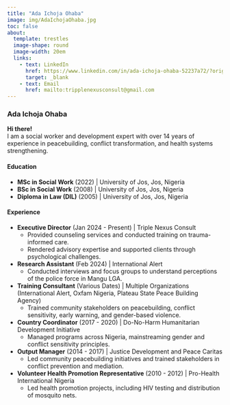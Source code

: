 ```yaml
---
title: "Ada Ichoja Ohaba"
image: img/AdaIchojaOhaba.jpg
toc: false
about: 
  template: trestles
  image-shape: round
  image-width: 20em
  links:
    - text: LinkedIn
      href: https://www.linkedin.com/in/ada-ichoja-ohaba-52237a72/?original_referer=https%3A%2F%2Fwww.google.com%2F
      target: _blank
    - text: Email
      href: mailto:tripplenexusconsult@gmail.com
---
```





### Ada Ichoja Ohaba

**Hi there!**  
I am a social worker and development expert with over 14 years of experience in peacebuilding, conflict transformation, and health systems strengthening.

#### Education
- **MSc in Social Work** (2022) | University of Jos, Jos, Nigeria
- **BSc in Social Work** (2008) | University of Jos, Jos, Nigeria
- **Diploma in Law (DIL)** (2005) | University of Jos, Jos, Nigeria

#### Experience
- **Executive Director** (Jan 2024 - Present) | Triple Nexus Consult
  - Provided counseling services and conducted training on trauma-informed care.
  - Rendered advisory expertise and supported clients through psychological challenges.

- **Research Assistant** (Feb 2024) | International Alert
  - Conducted interviews and focus groups to understand perceptions of the police force in Mangu LGA.

- **Training Consultant** (Various Dates) | Multiple Organizations (International Alert, Oxfam Nigeria, Plateau State Peace Building Agency)
  - Trained community stakeholders on peacebuilding, conflict sensitivity, early warning, and gender-based violence.

- **Country Coordinator** (2017 - 2020) | Do-No-Harm Humanitarian Development Initiative
  - Managed programs across Nigeria, mainstreaming gender and conflict sensitivity principles.

- **Output Manager** (2014 - 2017) | Justice Development and Peace Caritas
  - Led community peacebuilding initiatives and trained stakeholders in conflict prevention and mediation.

- **Volunteer Health Promotion Representative** (2010 - 2012) | Pro-Health International Nigeria
  - Led health promotion projects, including HIV testing and distribution of mosquito nets.

